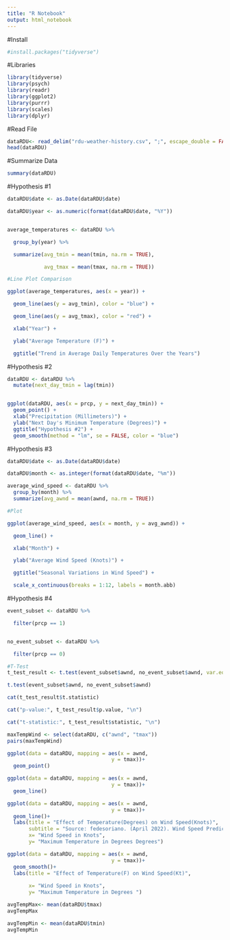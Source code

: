 ```yaml
---
title: "R Notebook"
output: html_notebook
---
```

#Install
```r
#install.packages("tidyverse")
```

#Libraries
```r
library(tidyverse)
library(psych)
library(readr)
library(ggplot2)
library(purrr)
library(scales)
library(dplyr)
```

#Read File
```r
dataRDU<- read_delim("rdu-weather-history.csv", ";", escape_double = FALSE, trim_ws = TRUE)
head(dataRDU)
```

#Summarize Data
```r
summary(dataRDU)
```

#Hypothesis #1
```r
dataRDU$date <- as.Date(dataRDU$date)

dataRDU$year <- as.numeric(format(dataRDU$date, "%Y"))


average_temperatures <- dataRDU %>%

  group_by(year) %>%

  summarize(avg_tmin = mean(tmin, na.rm = TRUE),

            avg_tmax = mean(tmax, na.rm = TRUE))

#Line Plot Comparison 

ggplot(average_temperatures, aes(x = year)) +

  geom_line(aes(y = avg_tmin), color = "blue") +

  geom_line(aes(y = avg_tmax), color = "red") +

  xlab("Year") +

  ylab("Average Temperature (F)") +

  ggtitle("Trend in Average Daily Temperatures Over the Years")
```

#Hypothesis #2 
```r
dataRDU <- dataRDU %>%
  mutate(next_day_tmin = lag(tmin))


ggplot(dataRDU, aes(x = prcp, y = next_day_tmin)) +
  geom_point() +
  xlab("Precipitation (Millimeters)") +
  ylab("Next Day's Minimum Temperature (Degrees)") +
  ggtitle("Hypothesis #2") +
  geom_smooth(method = "lm", se = FALSE, color = "blue") 
```
#Hypothesis #3
```r
dataRDU$date <- as.Date(dataRDU$date)

dataRDU$month <- as.integer(format(dataRDU$date, "%m"))

average_wind_speed <- dataRDU %>%
  group_by(month) %>%
  summarize(avg_awnd = mean(awnd, na.rm = TRUE))

#Plot

ggplot(average_wind_speed, aes(x = month, y = avg_awnd)) +

  geom_line() +

  xlab("Month") +

  ylab("Average Wind Speed (Knots)") +

  ggtitle("Seasonal Variations in Wind Speed") +

  scale_x_continuous(breaks = 1:12, labels = month.abb)
```


#Hypothesis #4
```r
event_subset <- dataRDU %>%

  filter(prcp == 1)  


no_event_subset <- dataRDU %>%

  filter(prcp == 0) 

#T-Test
t_test_result <- t.test(event_subset$awnd, no_event_subset$awnd, var.equal = FALSE)

t.test(event_subset$awnd, no_event_subset$awnd)

cat(t_test_result$t.statistic)

cat("p-value:", t_test_result$p.value, "\n")

cat("t-statistic:", t_test_result$statistic, "\n")

```


```r
maxTempWind <- select(dataRDU, c("awnd", "tmax"))
pairs(maxTempWind)
```

```r
ggplot(data = dataRDU, mapping = aes(x = awnd, 
                                  y = tmax))+
  geom_point()
```

```r
ggplot(data = dataRDU, mapping = aes(x = awnd, 
                                  y = tmax))+
  geom_line()
```

```r
ggplot(data = dataRDU, mapping = aes(x = awnd, 
                                  y = tmax))+
  geom_line()+
  labs(title = "Effect of Temperature(Degrees) on Wind Speed(Knots)",
       subtitle = "Source: fedesoriano. (April 2022). Wind Speed Prediction Dataset.",
       x= "Wind Speed in Knots",
       y= "Maximum Temperature in Degrees Degrees")
```


```r
ggplot(data = dataRDU, mapping = aes(x = awnd,
                                  y = tmax))+
  geom_smooth()+
  labs(title = "Effect of Temperature(F) on Wind Speed(Kt)",
       
       x= "Wind Speed in Knots",
       y= "Maximum Temperature in Degrees ")
```

```r
avgTempMax<- mean(dataRDU$tmax)
avgTempMax
```
```r
avgTempMin <- mean(dataRDU$tmin)
avgTempMin
```

